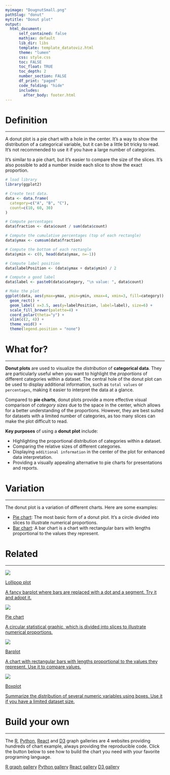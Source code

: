 ```yaml
---
myimage: "DougnutSmall.png"
pathSlug: "donut"
mytitle: "Donut plot"
output:
  html_document:
      self_contained: false
      mathjax: default
      lib_dir: libs
      template: template_datatoviz.html
      theme: "lumen"
      css: style.css
      toc: FALSE
      toc_float: TRUE
      toc_depth: 2
      number_section: FALSE
      df_print: "paged"
      code_folding: "hide"
      includes:
        after_body: footer.html
---
```






<div class="mycontent">



# Definition {#definition}
***

A donut plot is a pie chart with a hole in the center. It's a way to show the distribution of a categorical variable, but it can be a little bit tricky to read. It's not recommended to use it if you have a large number of categories.

It's similar to a pie chart, but it's easier to compare the size of the slices. It's also possible to add a number inside each slice to show the exact proportion.

```r
# load library
library(ggplot2)

# Create test data.
data <- data.frame(
  category=c("A", "B", "C"),
  count=c(10, 60, 30)
)

# Compute percentages
data$fraction <- data$count / sum(data$count)

# Compute the cumulative percentages (top of each rectangle)
data$ymax <- cumsum(data$fraction)

# Compute the bottom of each rectangle
data$ymin <- c(0, head(data$ymax, n=-1))

# Compute label position
data$labelPosition <- (data$ymax + data$ymin) / 2

# Compute a good label
data$label <- paste0(data$category, "\n value: ", data$count)

# Make the plot
ggplot(data, aes(ymax=ymax, ymin=ymin, xmax=4, xmin=3, fill=category)) +
  geom_rect() +
  geom_label( x=3.5, aes(y=labelPosition, label=label), size=6) +
  scale_fill_brewer(palette=4) +
  coord_polar(theta="y") +
  xlim(c(2, 4)) +
  theme_void() +
  theme(legend.position = "none")
```



# What for?
***

**Donut plots** are used to visualize the *distribution* of **categorical data**. They are particularly useful when you want to highlight the *proportions* of different categories within a dataset. The central hole of the donut plot can be used to display additional information, such as `total values` or `percentages`, making it easier to interpret the data at a glance.

Compared to **pie charts**, donut plots provide a more effective visual comparison of *category sizes* due to the space in the center, which allows for a better understanding of the proportions. However, they are best suited for datasets with a limited number of categories, as too many slices can make the plot difficult to read.

**Key purposes** of using a **donut plot** include:

- Highlighting the proportional distribution of categories within a dataset.
- Comparing the relative sizes of different categories.
- Displaying `additional information` in the center of the plot for enhanced data interpretation.
- Providing a visually appealing alternative to pie charts for presentations and reports.




# Variation {#variation}
***

The donut plot is a variation of different charts. Here are some examples:

- [Pie chart](https://www.data-to-viz.com/caveat/pie.html): The most basic form of a donut plot. It's a circle divided into slices to illustrate numerical proportions.
- [Bar chart](https://www.data-to-viz.com/graph/barplot.html): A bar chart is a chart with rectangular bars with lengths proportional to the values they represent.



# Related {#related}
***

<div class="row">
  <div class="col-lg-3 col-md-6 col-sm-6">
  <a href="http://www.data-to-viz.com/graph/lollipop.html" class="btn btn-primary mybtnrelated" style="margin-bottom:4px;white-space: normal !important;">
  <img  src="https://github.com/holtzy/data_to_viz/raw/master/img/section/LollipopSmall.png">
  <p class="mytitlerelated">Lollipop plot</p>
  <p class="mytextrelated">A fancy barplot where bars are replaced with a dot and a segment. Try it and adopt it.</p>
  </a>
  </div>
  <div class="col-lg-3 col-md-6 col-sm-6">
  <a href="http://www.data-to-viz.com/caveat/pie.html" class="btn btn-primary mybtnrelated" style="margin-bottom:4px;white-space: normal !important;">
  <img  src="https://github.com/holtzy/data_to_viz/raw/master/img/section/PieSmall.png">
  <p class="mytitlerelated">Pie chart</p>
  <p class="mytextrelated">A circular statistical graphic, which is divided into slices to illustrate numerical proportions.</p>
  </a>
  </div>
  <div class="col-lg-3 col-md-6 col-sm-6">
  <a href="http://www.data-to-viz.com/graph/barplot.html" class="btn btn-primary mybtnrelated" style="margin-bottom:4px;white-space: normal !important;">
  <img  src="https://github.com/holtzy/data_to_viz/raw/master/img/section/BarSmall.png">
  <p class="mytitlerelated">Barplot</p>
  <p class="mytextrelated">A chart with rectangular bars with lengths proportional to the values they represent. Use it to compare values.</p>
  </a>
  </div>
  <div class="col-lg-3 col-md-6 col-sm-6">
  <a href="http://www.data-to-viz.com/caveat/boxplot.html" class="btn btn-primary mybtnrelated" style="margin-bottom:4px;white-space: normal !important;">
  <img  src="https://github.com/holtzy/data_to_viz/raw/master/img/section/Box1Small.png">
  <p class="mytitlerelated">Boxplot</p>
  <p class="mytextrelated">Summarize the distribution of several numeric variables using boxes. Use it if you have a limited dataset size.</p>
  </a>
  </div>
</div>



# Build your own {#code}
***

The [R](https://r-graph-gallery.com/doughnut-plot.html), [Python](https:/python-graph-gallery.com/donut-plot/), [React](https://www.react-graph-gallery.com/donut) and [D3](https://d3-graph-gallery.com/donut.html) graph galleries are 4 websites providing hundreds of chart example, always providing the reproducible code. Click the button below to see how to build the chart you need with your favorite programing language.

<p>
<a href="https://r-graph-gallery.com/doughnut-plot.html" class="btn btn-primary">R graph gallery</a>
<a href="https://python-graph-gallery.com/donut-plot/" class="btn btn-primary">Python gallery</a>
<a href="https://www.react-graph-gallery.com/donut" class="btn btn-primary">React gallery</a>
<a href="https://d3-graph-gallery.com/donut.html" class="btn btn-primary">D3 gallery</a>
</p>

</div>














